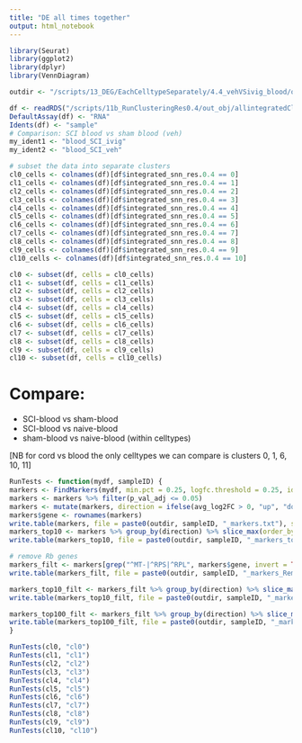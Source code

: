 ```yaml
---
title: "DE all times together"
output: html_notebook
---
```


```r
library(Seurat)
library(ggplot2)
library(dplyr)
library(VennDiagram)
```

```r
outdir <- "/scripts/13_DEG/EachCelltypeSeparately/4.4_vehVSivig_blood/outdir/"
```

```r
df <- readRDS("/scripts/11b_RunClusteringRes0.4/out_obj/allintegratedClustered_Seurat2.RDS")
DefaultAssay(df) <- "RNA"
Idents(df) <- "sample"
# Comparison: SCI blood vs sham blood (veh)
my_ident1 <- "blood_SCI_ivig" 
my_ident2 <- "blood_SCI_veh"
```

```r
# subset the data into separate clusters
cl0_cells <- colnames(df)[df$integrated_snn_res.0.4 == 0]
cl1_cells <- colnames(df)[df$integrated_snn_res.0.4 == 1]
cl2_cells <- colnames(df)[df$integrated_snn_res.0.4 == 2]
cl3_cells <- colnames(df)[df$integrated_snn_res.0.4 == 3]
cl4_cells <- colnames(df)[df$integrated_snn_res.0.4 == 4]
cl5_cells <- colnames(df)[df$integrated_snn_res.0.4 == 5]
cl6_cells <- colnames(df)[df$integrated_snn_res.0.4 == 6]
cl7_cells <- colnames(df)[df$integrated_snn_res.0.4 == 7]
cl8_cells <- colnames(df)[df$integrated_snn_res.0.4 == 8]
cl9_cells <- colnames(df)[df$integrated_snn_res.0.4 == 9]
cl10_cells <- colnames(df)[df$integrated_snn_res.0.4 == 10]

cl0 <- subset(df, cells = cl0_cells)
cl1 <- subset(df, cells = cl1_cells)
cl2 <- subset(df, cells = cl2_cells)
cl3 <- subset(df, cells = cl3_cells)
cl4 <- subset(df, cells = cl4_cells)
cl5 <- subset(df, cells = cl5_cells)
cl6 <- subset(df, cells = cl6_cells)
cl7 <- subset(df, cells = cl7_cells)
cl8 <- subset(df, cells = cl8_cells)
cl9 <- subset(df, cells = cl9_cells)
cl10 <- subset(df, cells = cl10_cells)
```

# Compare:
* SCI-blood vs sham-blood
* SCI-blood vs naive-blood
* sham-blood vs naive-blood
(within celltypes)

[NB for cord vs blood the only celltypes we can compare is clusters 0, 1, 6, 10, 11]

```r
RunTests <- function(mydf, sampleID) {
markers <- FindMarkers(mydf, min.pct = 0.25, logfc.threshold = 0.25, ident.1 = my_ident1, ident.2 = my_ident2)
markers <- markers %>% filter(p_val_adj <= 0.05)
markers <- mutate(markers, direction = ifelse(avg_log2FC > 0, "up", "down"))
markers$gene <- rownames(markers)
write.table(markers, file = paste0(outdir, sampleID, "_markers.txt"), sep = "\t", quote = FALSE, col.names = NA)
markers_top10 <- markers %>% group_by(direction) %>% slice_max(order_by = avg_log2FC, n = 10)
write.table(markers_top10, file = paste0(outdir, sampleID, "_markers_top10.txt"), sep = "\t", quote = FALSE, col.names = NA)

# remove Rb genes
markers_filt <- markers[grep("^MT-|^RPS|^RPL", markers$gene, invert = TRUE),]
write.table(markers_filt, file = paste0(outdir, sampleID, "_markers_RemoveRbMt.txt"), sep = "\t", quote = FALSE, col.names = NA)

markers_top10_filt <- markers_filt %>% group_by(direction) %>% slice_max(order_by = avg_log2FC, n = 10)
write.table(markers_top10_filt, file = paste0(outdir, sampleID, "_markers_top10_RemoveRbMt.txt"), sep = "\t", quote = FALSE, col.names = NA)

markers_top100_filt <- markers_filt %>% group_by(direction) %>% slice_max(order_by = avg_log2FC, n = 100)
write.table(markers_top100_filt, file = paste0(outdir, sampleID, "_markers_top100_RemoveRbMt.txt"), sep = "\t", quote = FALSE, col.names = NA)
}
```

```r
RunTests(cl0, "cl0")
RunTests(cl1, "cl1")
RunTests(cl2, "cl2")
RunTests(cl3, "cl3")
RunTests(cl4, "cl4")
RunTests(cl5, "cl5")
RunTests(cl6, "cl6")
RunTests(cl7, "cl7")
RunTests(cl8, "cl8")
RunTests(cl9, "cl9")
RunTests(cl10, "cl10")
```

